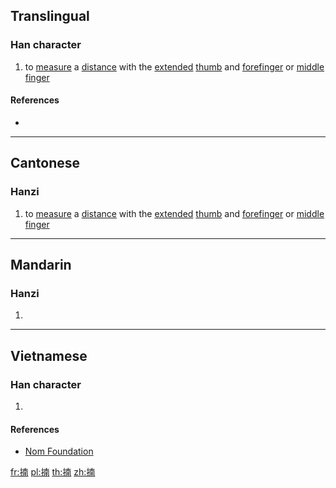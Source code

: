 {{character info/new}}
==Translingual==

===Han character===
{{Han char|rn=64|rad=手|as=09|sn=12|four=54027|canj=QJBJ|ids=⿰扌南}}

# {{lb|zh|Cantonese}} to [[measure]] a [[distance]] with the [[extended]] [[thumb]] and [[forefinger]] or [[middle finger]]

====References====
* {{Han ref|kx=0441.050|dkj=12327|dj=0792.010|hdz=31913.010|uh=63C7|ud=25543|bh=D96B|bd=55659}}

----

==Cantonese==

===Hanzi===
{{yue-hanzi|jyut=[[naam3]], [[naam5]]|y=naam3, naam5}}

# to [[measure]] a [[distance]] with the [[extended]] [[thumb]] and [[forefinger]] or [[middle finger]]

----

==Mandarin==

===Hanzi===
{{cmn-hanzi|pin=[[nǎn]] ([[nan3]])|wg=nan<sup>3</sup>}}

# {{defn|lang=cmn|sort=手09}}

----

==Vietnamese==

===Han character===
{{vi-hantu|rs=手09|[[nêm]], [[nắm]], [[nen]], [[nên]]}}

# {{defn|lang=vi|sort=手09}}

====References====
* [http://nomfoundation.org/common/nom_details.php?codepoint=63c7 Nom Foundation]

[[fr:揇]]
[[pl:揇]]
[[th:揇]]
[[zh:揇]]